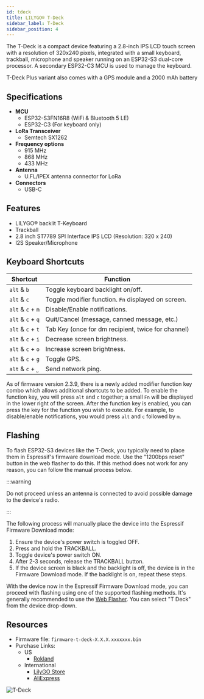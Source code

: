 ```yaml
---
id: tdeck
title: LILYGO® T-Deck
sidebar_label: T-Deck
sidebar_position: 4
---
```


The T-Deck is a compact device featuring a 2.8-inch IPS LCD touch screen with a resolution of 320x240 pixels, integrated with a small keyboard, trackball, microphone and speaker running on an ESP32-S3 dual-core processor. A secondary ESP32-C3 MCU is used to manage the keyboard.

T-Deck Plus variant also comes with a GPS module and a 2000 mAh battery


## Specifications

- **MCU**
  - ESP32-S3FN16R8 (WiFi & Bluetooth 5 LE)
  - ESP32-C3 (For keyboard only)
- **LoRa Transceiver**
  - Semtech SX1262
- **Frequency options**
  - 915 MHz
  - 868 MHz
  - 433 MHz
- **Antenna**
  - U.FL/IPEX antenna connector for LoRa
- **Connectors**
  - USB-C

## Features

- LILYGO® backlit T-Keyboard
- Trackball
- 2.8 inch ST7789 SPI Interface IPS LCD (Resolution: 320 x 240)
- I2S Speaker/Microphone

## Keyboard Shortcuts

| Shortcut          | Function                                            |
| ----------------- | --------------------------------------------------- |
| `alt` & `b`       | Toggle keyboard backlight on/off.                   |
| `alt` & `c`       | Toggle modifier function. `Fn` displayed on screen. |
| `alt` & `c` + `m` | Disable/Enable notifications.                       |
| `alt` & `c` + `q` | Quit/Cancel (message, canned message, etc.)         |
| `alt` & `c` + `t` | Tab Key (once for dm recipient, twice for channel) |
| `alt` & `c` + `i` | Decrease screen brightness.                         |
| `alt` & `c` + `o` | Increase screen brightness.                         |
| `alt` & `c` + `g` | Toggle GPS.                                         |
| `alt` & `c` + `⎵` | Send network ping.                                  |

As of firmware version 2.3.9, there is a newly added modifier function key combo which allows additional shortcuts to be added. To enable the function key, you will press `alt` and `c` together; a small `Fn` will be displayed in the lower right of the screen. After the function key is enabled, you can press the key for the function you wish to execute. For example, to disable/enable notifications, you would press `alt` and `c` followed by `m`.

## Flashing

To flash ESP32-S3 devices like the T-Deck, you typically need to place them in Espressif's firmware download mode. Use the "1200bps reset" button in the web flasher to do this. If this method does not work for any reason, you can follow the manual process below.

:::warning

Do not proceed unless an antenna is connected to avoid possible damage to the device's radio.

:::

The following process will manually place the device into the Espressif Firmware Download mode:

1. Ensure the device's power switch is toggled OFF.
2. Press and hold the TRACKBALL.
3. Toggle device's power switch ON.
4. After 2-3 seconds, release the TRACKBALL button.
5. If the device screen is black and the backlight is off, the device is in the Firmware Download mode. If the backlight is on, repeat these steps.

With the device now in the Espressif Firmware Download mode, you can proceed with flashing using one of the supported flashing methods. It's generally recommended to use the [Web Flasher](https://flasher.meshtastic.org/). You can select "T Deck" from the device drop-down.

## Resources

- Firmware file: `firmware-t-deck-X.X.X.xxxxxxx.bin`
- Purchase Links:
  - US
    - [Rokland](https://store.rokland.com/products/lilygo-t-deck-portable-microcontroller-programmer-lora-915-mhz-h642)
  - International
    - [LilyGO Store](https://www.lilygo.cc/products/t-deck)
    - [AliExpress](https://www.aliexpress.us/item/3256805505920840.html)

![T-Deck](/img/hardware/LILYGO-T-DECK.webp)
